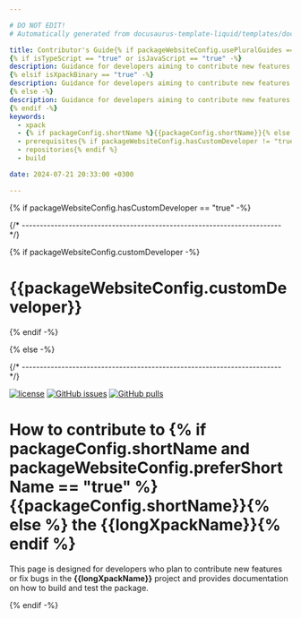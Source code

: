 ```yaml
---

# DO NOT EDIT!
# Automatically generated from docusaurus-template-liquid/templates/docusaurus.

title: Contributor's Guide{% if packageWebsiteConfig.usePluralGuides == "true" %}s{% endif %}
{% if isTypeScript == "true" or isJavaScript == "true" -%}
description: Guidance for developers aiming to contribute new features or bug fixes, detailing how to build the module, including prerequisites, repositories utilised, and scripts.
{% elsif isXpackBinary == "true" -%}
description: Guidance for developers aiming to contribute new features or bug fixes, detailing how to build the binaries, including prerequisites, repositories utilised, and scripts.
{% else -%}
description: Guidance for developers aiming to contribute new features or bug fixes.
{% endif -%}
keywords:
  - xpack
  - {% if packageConfig.shortName %}{{packageConfig.shortName}}{% else %}{{packageName}}{% endif %}
  - prerequisites{% if packageWebsiteConfig.hasCustomDeveloper != "true" %}
  - repositories{% endif %}
  - build

date: 2024-07-21 20:33:00 +0300

---
```


{% if packageWebsiteConfig.hasCustomDeveloper == "true" -%}


{/* ------------------------------------------------------------------------ */}

{% if packageWebsiteConfig.customDeveloper -%}

# {{packageWebsiteConfig.customDeveloper}}

{% endif -%}

<ProjectContent />

{% else -%}


{/* ------------------------------------------------------------------------ */}

[![license](https://img.shields.io/github/license/{{githubProjectOrganization}}/{{githubProjectName}})](https://github.com/{{githubProjectOrganization}}/{{githubProjectName}}/blob/{{branchMain}}/LICENSE)
[![GitHub issues](https://img.shields.io/github/issues/{{githubProjectOrganization}}/{{githubProjectName}})](https://github.com/{{githubProjectOrganization}}/{{githubProjectName}}/issues)
[![GitHub pulls](https://img.shields.io/github/issues-pr/{{githubProjectOrganization}}/{{githubProjectName}})](https://github.com/{{githubProjectOrganization}}/{{githubProjectName}}/pulls/)

# How to contribute to {% if packageConfig.shortName and packageWebsiteConfig.preferShortName == "true" %}{{packageConfig.shortName}}{% else %} the {{longXpackName}}{% endif %}

This page is designed for developers who plan to contribute new features
or fix bugs in the
**{{longXpackName}}**
project and provides documentation on how to build and test the package.

<Content />

{% endif -%}
